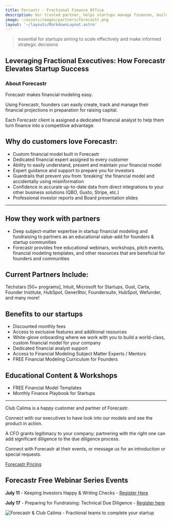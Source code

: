 ```yaml
---
title: Forcastr - Fractional Finance Office
description: Our trusted partner, helps startups manage finances, build investor relations, and follow proven playbooks for growth
image: ~/assets/images/partners/forecastr.png
layout: '~/layouts/MarkdownLayout.astro'
---
```


> essential for startups aiming to scale effectively and make informed strategic decisions

## Leveraging Fractional Executives: How Forecastr Elevates Startup Success

### About Forecastr

Forecastr makes financial modeling easy.

Using Forecastr, founders can easily create, track and manage their financial projections in preparation
for raising capital.

Each Forecastr client is assigned a dedicated financial analyst to help them turn finance into a competitive advantage.


## Why do customers love Forecastr:

- Custom financial model built in Forecastr
- Dedicated financial expert assigned to every customer
- Ability to easily understand, present and maintain your financial model
- Expert guidance and support to prepare you for investors
- Guardrails that prevent you from 'breaking' the financial model and accidentally using misinformation
- Confidence in accurate up-to-date data from direct integrations to your other business solutions (QBO, Gusto, Stripe, etc.)
- Professional investor reports and Board presentation slides

**********************

## How they work with partners

- Deep subject-matter expertise in startup financial modeling and fundraising to partners as an educational value-add for founders & startup communities
- Forecastr provides free educational webinars, workshops, pitch events, financial modeling templates, and other resources that are beneficial for founders and communities

## Current Partners Include:

Techstars [50+ programs], Intuit, Microsoft for Startups, Gust, Carta, Founder Institute, HubSpot, Gener8tor, Foundersuite, HubSpot, Wefunder, and many more!

## Benefits to our startups

- Discounted monthly fees
- Access to exclusive features and additional resources
- White-glove onboarding where we work with you to build a world-class, custom financial model for your company
- Dedicated financial analyst support
- Access to Financial Modeling Subject Matter Experts / Mentors
- FREE Financial Modeling Curriculum for Founders

## Educational Content & Workshops

- FREE Financial Model Templates
- Monthly Finance Playbook for Startups

**********************

Club Calima is a happy customer and partner of Forecastr.

Connect with our executives to have look into our models and see the product in action.

A CFO grants legitimacy to your company; partnering with the right one can add significant diligence to the due diligence process.

Connect with Forecastr at their events, or message us for an introduction or special requests.

[Forecastr Pricing](https://www.forecastr.co/pricing)

## Forecastr Free Webinar Series Events

**July 11** - Keeping Investors Happy & Writing Checks - [Register Here](https://hubs.li/Q02Cph_30)

**July 17** - Preparing for Fundraising: Technical Due Diligence - [Register here](https://hubs.li/Q02DmtSZ0)

![Forecastr & Club Calima - Fractional teams to complete your startup](~/assets/images/partners/forecastr.png)
